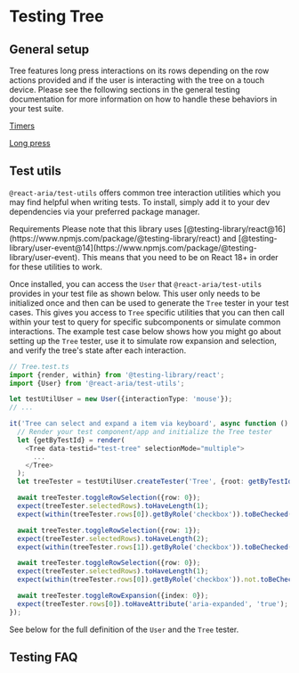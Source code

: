 


# Testing Tree

## General setup

Tree features long press interactions on its rows depending on the row actions provided and if the user is interacting with the tree on
a touch device. Please see the following sections in the general testing documentation for more information on how to handle these
behaviors in your test suite.

[Timers](../testing.html#timers)

[Long press](../testing.html#simulating-user-long-press)

## Test utils

`@react-aria/test-utils` offers common tree interaction utilities which you may find helpful when writing tests. To install, simply
add it to your dev dependencies via your preferred package manager.

<InstallCommand pkg="@react-aria/test-utils" flags="--dev" />

<InlineAlert variant="notice">
  <Heading>Requirements</Heading>
  <Content>Please note that this library uses [@testing-library/react@16](https://www.npmjs.com/package/@testing-library/react) and [@testing-library/user-event@14](https://www.npmjs.com/package/@testing-library/user-event). This means that you need to be on React 18+ in order for these utilities to work.</Content>
</InlineAlert>

Once installed, you can access the `User` that `@react-aria/test-utils` provides in your test file as shown below. This user only needs to be initialized once and then can be used to generate
the `Tree` tester in your test cases. This gives you access to `Tree` specific utilities that you can then call within your test to query for specific subcomponents or simulate common interactions.
The example test case below shows how you might go about setting up the `Tree` tester, use it to simulate row expansion and selection, and verify the tree's state after each interaction.

```ts
// Tree.test.ts
import {render, within} from '@testing-library/react';
import {User} from '@react-aria/test-utils';

let testUtilUser = new User({interactionType: 'mouse'});
// ...

it('Tree can select and expand a item via keyboard', async function () {
  // Render your test component/app and initialize the Tree tester
  let {getByTestId} = render(
    <Tree data-testid="test-tree" selectionMode="multiple">
      ...
    </Tree>
  );
  let treeTester = testUtilUser.createTester('Tree', {root: getByTestId('test-tree'), interactionType: 'keyboard'});

  await treeTester.toggleRowSelection({row: 0});
  expect(treeTester.selectedRows).toHaveLength(1);
  expect(within(treeTester.rows[0]).getByRole('checkbox')).toBeChecked();

  await treeTester.toggleRowSelection({row: 1});
  expect(treeTester.selectedRows).toHaveLength(2);
  expect(within(treeTester.rows[1]).getByRole('checkbox')).toBeChecked();

  await treeTester.toggleRowSelection({row: 0});
  expect(treeTester.selectedRows).toHaveLength(1);
  expect(within(treeTester.rows[0]).getByRole('checkbox')).not.toBeChecked();

  await treeTester.toggleRowExpansion({index: 0});
  expect(treeTester.rows[0]).toHaveAttribute('aria-expanded', 'true');
});
```

See below for the full definition of the `User` and the `Tree` tester.

<ClassAPI links={testUtilDocs.links} class={testUtilDocs.exports.User} />
<ClassAPI links={testUtilDocs.links} class={testUtilDocs.exports.TreeTester} />

## Testing FAQ

<PatternTestingFAQ patternName="tree" />
